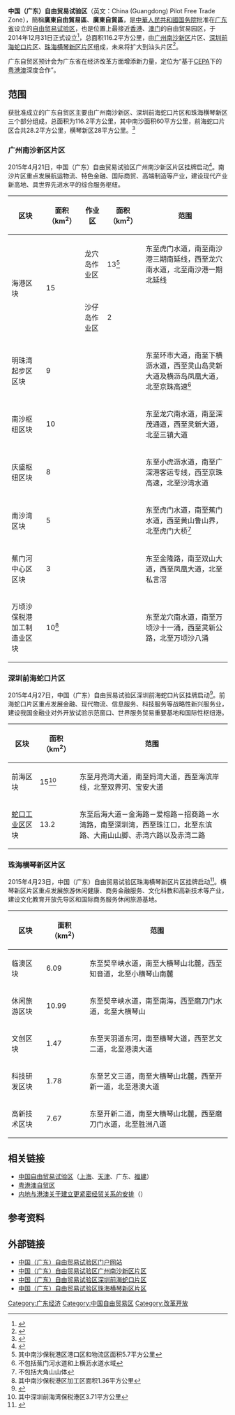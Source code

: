 {{expand|time=2015-01-13T02:43:34+00:00}}
{{NoteTA
|G1=Unit
}}
{{中国行政管理区
|name = 中国（广东）自由贸易试验区
|nickname = 广东自贸试验区、广东自贸区
|English_name = China (Guangdong) Pilot Free Trade Zone
|logo = 
|lgogname = 
|Photo = 
|Photoname= 
|map = 
|customimage = 
|Englishname = China (Guangdong) Pilot Free Trade Zone
|Pinyin   = 
|Belong = [[中华人民共和国|中华人民共和国]][[广东省|广东省]]
*[[广州市|广州市]][[南沙区_(广州市)|南沙区]]
*[[深圳市|深圳市]][[前海深港现代服务业合作区|前海湾保税港区]]及[[蛇口工业区|蛇口工业区]]
*[[珠海市|珠海市]][[横琴新区|横琴新区]]
|Types= [[自由贸易园区|自由贸易园区]]
|founded = 2014年12月31日
|county = 
|governing_body = 中国（广东）自由贸易试验区工作办公室
|governing_type = 管理
|seat = {{CHN}}广州市[[天河路_(广州)|天河路]]351号[[广东外经贸大厦|广东外经贸大厦]]
|officerTitle= 主任
|officer = [[张劲松_(1968年)|张劲松]]
|officerTitle2 = 副主任
|officer2 = [[马行裕|马行裕]]
|division = 
|town= 
|township= 
|subdistrict= 
|dialect= 
|post code= 
|phone code = 
|coordinate = 
|area = 116.2[[平方公里|平方公里]]
|area land = 
|area water =  不含水域面积
|census yr = 
|pop = 
|density = 
|GDP = 
|web = www.china-gdftz.gov.cn/
|web_title = 广东自贸区门户网站
}}
'''中国（广东）自由贸易试验区'''（英文：China (Guangdong) Pilot Free Trade Zone），簡稱'''廣東自由貿易區'''、'''廣東自貿區'''，是[[中华人民共和国国务院|中華人民共和國国务院]]批准在[[广东省|广东省]]设立的[[自由贸易园区|自由贸易试验区]]，也是位置上最接近[[香港|香港]]、[[澳门|澳门]]的自由贸易园区，于2014年12月31日正式设立<ref>{{Cite web|url=http://www.china-gdftz.gov.cn/zjzmq/zmsyqjj/201604/t20160414_1723.html#zhuyao|title=欢迎光临中国（广东）自由贸易试验区！|accessdate=2018-10-01|work=www.china-gdftz.gov.cn|archive-date=2018-09-17|archive-url=https://web.archive.org/web/20180917184913/http://www.china-gdftz.gov.cn/zjzmq/zmsyqjj/201604/t20160414_1723.html#zhuyao|dead-url=no}}</ref>，总面积116.2平方公里，由[[广州市|广州]][[南沙新区|南沙新区]]片区、[[深圳市|深圳]][[前海深港现代服务业合作区|前海]][[蛇口工业区|蛇口片区]]、[[珠海市|珠海]][[横琴新区|横琴新区片区]]组成，未来将扩大到汕头片区<ref>{{Cite web|url=http://news.southcn.com/gd/content/2018-10/01/content_183536162.htm?COLLCC=3956265951&COLLCC=3527750607&COLLCC=3956265951&COLLCC=3527750607&COLLCC=3956265951&COLLCC=3527750607&COLLCC=3956265951&COLLCC=3527750607&|title=广东自贸区范围或扩大 并为汕头经济特区等地争取新一轮改革开放的新平台_广东精选_南方网|accessdate=2018-10-01|last=林涛|work=news.southcn.com|archive-date=2019-01-24|archive-url=https://web.archive.org/web/20190124035203/http://news.southcn.com/gd/content/2018-10/01/content_183536162.htm?COLLCC=3956265951&COLLCC=3527750607&COLLCC=3956265951&COLLCC=3527750607&COLLCC=3956265951&COLLCC=3527750607&COLLCC=3956265951&COLLCC=3527750607&|dead-url=no}}</ref>。

广东自贸区预计会为广东省在经济改革方面增添新力量，定位为“基于[[CEPA|CEPA]]下的[[粤港澳|粤港澳]]深度合作”。

==范围==
获批准成立的广东自贸区主要由广州南沙新区、深圳前海蛇口片区和珠海横琴新区三个部分组成，总面积为116.2平方公里，其中南沙面积60平方公里，前海蛇口片区合共28.2平方公里，横琴新区28平方公里。<ref>{{Cite web|url=http://www.npc.gov.cn/npc/xinwen/2014-12/29/content_1891931.htm|title=全国人大常委会关于授权国务院在中国（广东）、中国（天津）、中国（福建）自由贸易试验区以及中国（上海）自由贸易试验区扩展区域暂时调整有关法律规定的行政审批的决定_中国人大网|accessdate=2018-10-01|work=www.npc.gov.cn|archive-url=https://web.archive.org/web/20150610134052/http://www.npc.gov.cn/npc/xinwen/2014-12/29/content_1891931.htm|archive-date=2015-06-10|dead-url=yes}}</ref>

===广州南沙新区片区===
2015年4月21日，中国（广东）自由贸易试验区广州南沙新区片区挂牌启动<ref>{{Cite web|url=http://www.gz.gov.cn/gzgov/s2342/201504/ae3bfbb2cd0e440a89ed31c9f1f5b131.shtml|title=中国广州政府门户网站 - 中国（广东）自由贸易试验区广州南沙新区片区挂牌|accessdate=2018-10-01|work=www.gz.gov.cn|language=zh-CN|archive-url=https://web.archive.org/web/20181001142431/http://www.gz.gov.cn/gzgov/s2342/201504/ae3bfbb2cd0e440a89ed31c9f1f5b131.shtml|archive-date=2018-10-01|dead-url=yes}}</ref>。南沙片区重点发展航运物流、特色金融、国际商贸、高端制造等产业，建设现代产业新高地、具世界先进水平的综合服务枢纽。
{| class="wikitable"
|+
!区块
!面积（km<sup>2</sup>）
!作业区
!面积（km<sup>2</sup>）
!范围
|-
| rowspan="2" |海港区块
| rowspan="2" |15
|龙穴岛作业区
|13<ref>其中南沙保税港区港口区和物流区面积5.7平方公里</ref>
|东至虎门水道，南至南沙港三期南延线，西至龙穴南水道，北至南沙港一期北延线
|-
|沙仔岛作业区
|2
|
|-
|明珠湾起步区区块
|9
|
|
|东至环市大道，南至下横沥水道，西至灵山岛灵新大道及横沥岛凤凰大道，北至京珠高速<ref>不包括蕉门河水道和上横沥水道水域</ref>
|-
|南沙枢纽区块
|10
|
|
|东至龙穴南水道，南至深茂通道，西至灵新大道，北至三镇大道
|-
|庆盛枢纽区块
|8
|
|
|东至小虎沥水道，南至广深港客运专线，西至京珠高速，北至沙湾水道
|-
|南沙湾区块
|5
|
|
|东至虎门水道，南至蕉门水道，西至黄山鲁山界，北至虎门大桥<ref>不包括大角山山体</ref>
|-
|蕉门河中心区区块
|3
|
|
|东至金隆路，南至双山大道，西至凤凰大道，北至私言滘
|-
|万顷沙保税港加工制造业区块
|10<ref>其中南沙保税港区加工区面积1.36平方公里</ref>
|
|
|东至龙穴南水道，南至万顷沙十一涌，西至灵新公路，北至万顷沙八涌
|}

=== 深圳前海蛇口片区 ===
2015年4月27日，中国（广东）自由贸易试验区深圳前海蛇口片区挂牌启动<ref>{{Cite web|url=http://www.huaxia.com/tslj/rdqy/gd/2015/04/4380928.html?ejnc5|title=广东自贸区前海蛇口片区正式挂牌启动|accessdate=2018-10-01|work=www.huaxia.com|archive-date=2018-10-01|archive-url=https://web.archive.org/web/20181001143000/http://www.huaxia.com/tslj/rdqy/gd/2015/04/4380928.html?ejnc5|dead-url=no}}</ref>。前海蛇口片区重点发展金融、现代物流、信息服务、科技服务等战略性新兴服务业，建设我国金融业对外开放试验示范窗口、世界服务贸易重要基地和国际性枢纽港。
{| class="wikitable"
|+
!区块
!面积（km<sup>2</sup>）
!范围
|-
|前海区块
|15<ref>其中深圳前海湾保税港区3.71平方公里</ref>
|东至月亮湾大道，南至妈湾大道，西至海滨岸线，北至双界河、宝安大道
|-
|[[蛇口工业区|蛇口工业区]]区块
|13.2
|东至后海大道－金海路－爱榕路－招商路－水湾路，南至深圳湾，西至珠江口，北至东滨路、大南山山脚、赤湾六路以及赤湾二路
|}

=== 珠海横琴新区片区 ===
2015年4月23日，中国（广东）自由贸易试验区珠海横琴新区片区挂牌启动<ref>{{Cite web|url=http://www.gov.cn/xinwen/2015-04/23/content_2852199.htm|title=中国（广东）自由贸易试验区珠海横琴新区片区启动_滚动_新闻_中国政府网|accessdate=2018-10-01|work=www.gov.cn|archive-date=2018-10-01|archive-url=https://web.archive.org/web/20181001142831/http://www.gov.cn/xinwen/2015-04/23/content_2852199.htm|dead-url=no}}</ref>。横琴新区片区重点发展旅游休闲健康、商务金融服务、文化科教和高新技术等产业，建设文化教育开放先导区和国际商务服务休闲旅游基地。
{| class="wikitable"
|+
!区块
!面积（km<sup>2</sup>）
!范围
|-
|临澳区块
|6.09
|东至契辛峡水道，南至大横琴山北麓，西至知音道，北至小横琴山南麓
|-
|休闲旅游区块
|10.99
|东至契辛峡水道，南至南海，西至磨刀门水道，北至大横琴山
|-
|文创区块
|1.47
|东至天羽道东河，南至横琴大道，西至艺文二道，北至港澳大道
|-
|科技研发区块
|1.78
|东至艺文三道，南至大横琴山北麓，西至开新一道，北至港澳大道
|-
|高新技术区块
|7.67
|东至开新二道，南至大横琴山北麓，西至磨刀门水道，北至胜洲八道
|}

== 相关链接 ==

* [[中国自由贸易试验区|中国自由贸易试验区]]（[[中国（上海）自由贸易试验区|上海]]、[[中国（天津）自由贸易试验区|天津]]、广东、[[中国（福建）自由贸易试验区|福建]]）
* [[粤港澳自贸区|粤港澳自贸区]]
* [[内地与港澳关于建立更紧密经贸关系的安排|内地与港澳关于建立更紧密经贸关系的安排]]（{{lang|en|'''CEPA'''}}）

==参考资料==
{{reflist}}
==外部链接==
*[http://www.china-gdftz.gov.cn/ 中国（广东）自由贸易试验区门户网站]{{Wayback|url=http://www.china-gdftz.gov.cn/ |date=20150503030956 }}
*[http://ftz.gzns.gov.cn/ 中国（广东）自由贸易试验区广州南沙新区片区]{{Wayback|url=http://ftz.gzns.gov.cn/ |date=20150425033759 }}
*[http://qhsk.china-gdftz.gov.cn/ 中国（广东）自由贸易试验区深圳前海蛇口片区] {{Wayback|url=http://qhsk.china-gdftz.gov.cn/ |date=20220203171035 }}
*[http://ftz.hengqin.gov.cn/ 中国（广东）自由贸易试验区珠海横琴新区片区] {{Wayback|url=http://ftz.hengqin.gov.cn/ |date=20200404105709 }}


{{中国自由贸易试验区}}
{{中国经济区}}
{{粵港澳大灣區}}

[[Category:广东经济|Category:广东经济]]
[[Category:中国自由贸易区|Category:中国自由贸易区]]
[[Category:改革开放|Category:改革开放]]